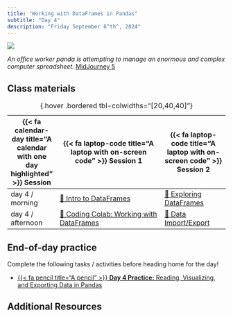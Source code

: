 ```yaml
---
title: "Working with DataFrames in Pandas"
subtitle: "Day 4"
description: "Friday September 6^th^, 2024"
---
```


![](images/dataframes.jpeg)

:::{.gray-text .center-text}
*An office worker panda is attempting to manage an enormous and complex computer spreadsheet.* [MidJourney 5](https://www.midjourney.com/jobs/a5412bc0-5f50-4bea-a807-f21715a18abf?index=0)
:::

## Class materials

| {{< fa calendar-day title="A calendar with one day highlighted" >}} Session  | {{< fa laptop-code title="A laptop with on-screen code" >}} Session 1  |  {{< fa laptop-code title="A laptop with on-screen code" >}} Session 2 |
|-------------------|-----------------------------------------------------------------------------------------------------------------------------------------------------|----------------------------------------------------------------------------------|
| day 4 / morning   | [🐼 Intro to DataFrames](interactive-sessions/4a_dataframes.qmd){target="_blank"} | [🐼 Exploring DataFrames](live-coding/4b_exploring_dataframes.qmd) |
| day 4 / afternoon | [🙌 Coding Colab: Working with DataFrames](coding-colabs/4c_pandas_dataframes.qmd){target="_blank"} | [📝 Data Import/Export](live-coding/4d_data_import_export.qmd) |
: {.hover .bordered tbl-colwidths="[20,40,40]"} 

## End-of-day practice

Complete the following tasks / activities before heading home for the day!

- [{{< fa pencil title="A pencil" >}} **Day 4 Practice:** Reading, Visualizing, and Exporting Data in Pandas](eod-practice/eod-day4.qmd)

## Additional Resources

